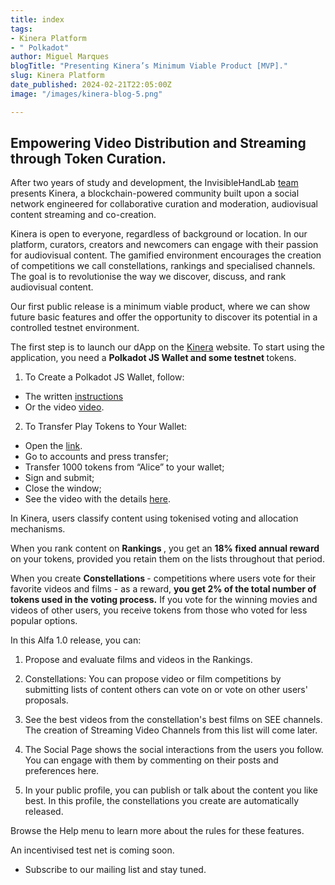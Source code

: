 ```yaml
---
title: index
tags:
- Kinera Platform
- " Polkadot"
author: Miguel Marques
blogTitle: "Presenting Kinera’s Minimum Viable Product [MVP]."
slug: Kinera Platform
date_published: 2024-02-21T22:05:00Z
image: "/images/kinera-blog-5.png"

---
```

## Empowering Video Distribution and Streaming through Token Curation. 

After two years of study and development, the InvisibleHandLab <a href="https://invisiblehandlab.org">team</a> presents Kinera, a blockchain-powered community built upon a social network engineered for collaborative curation and moderation, audiovisual content streaming and co-creation. 

Kinera is open to everyone, regardless of background or location. In our platform, curators, creators and newcomers can engage with their passion for audiovisual content. The gamified environment encourages the creation of competitions we call constellations, rankings and specialised channels. The goal is to revolutionise the way we discover, discuss, and rank audiovisual content.

Our first public release is a minimum viable product, where we can show future basic features and offer the opportunity to discover its potential in a controlled testnet environment.

The first step is to launch our dApp on the <a href="https://kinera.network">Kinera</a> website. To start using the application, you need a <strong> Polkadot JS Wallet and some testnet </strong> tokens. 

1. To Create a Polkadot JS Wallet, follow:
- The written <a href="https://support.polkadot.network/support/solutions/articles/65000098878-how-to-create-a-dot-account">instructions</a>
- Or the video <a href="https://www.youtube.com/watch?v=sy7lvAqyzkY">video</a>. 

  
2. To Transfer Play Tokens to Your Wallet:
- Open the <a href="https://nodleprotocol.io/?rpc=wss%3A%2F%2Fnode0.kinera.network#/extrinsics">link</a>. 
- Go to accounts and press transfer;
- Transfer 1000 tokens from “Alice” to your wallet;
- Sign and submit;
- Close the window;
- See the video with the details <a href="https://youtube.com/shorts/qzt7qnyvOJU?feature=share">here</a>. 
 

In Kinera, users classify content using tokenised voting and allocation mechanisms. 

When you rank content on <strong> Rankings </strong>, you get an <strong> 18% fixed annual reward </strong> on your tokens, provided you retain them on the lists throughout that period. 

When you create <strong> Constellations </strong> - competitions where users vote for their favorite videos and films - as a reward, <strong> you get 2% of the total number of tokens used in the voting process.</strong> If you vote for the winning movies and videos of other users, you receive tokens from those who voted for less popular options. 

In this Alfa 1.0 release, you can:

1. Propose and evaluate films and videos in the Rankings.

2. Constellations: You can propose video or film competitions by submitting lists of content others can vote on or vote on other users' proposals. 
3. See the best videos from the constellation's best films on SEE channels. The creation of Streaming Video Channels from this list will come later. 
4. The Social Page shows the social interactions from the users you follow. You can engage with them by commenting on their posts and preferences here. 
5. In your public profile, you can publish or talk about the content you like best. In this profile, the constellations you create are automatically released.

Browse the Help menu to learn more about the rules for these features.

An incentivised test net is coming soon. 

- Subscribe to our mailing list and stay tuned.






